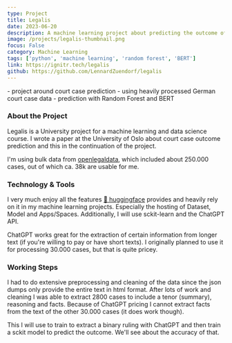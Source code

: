 ```yaml
---
type: Project
title: Legalis
date: 2023-06-20
description: A machine learning project about predicting the outcome of court cases.
image: /projects/legalis-thumbnail.png
focus: False
category: Machine Learning
tags: ['python', 'machine learning', 'random forest', 'BERT']
link: https://ignitr.tech/legalis
github: https://github.com/LennardZuendorf/legalis
---
```

<Callout>
    - project around court case prediction
    - using heavily processed German court case data
    - prediction with Random Forest and BERT
</Callout>

### About the Project
Legalis is a University project for a machine learning and data science course. I wrote a paper at the University of Oslo about court case outcome prediction and this in the continuation of the project.

I'm using bulk data from [openlegaldata](https:\\openlegaldata.io), which included about 250.000 cases, out of which ca. 38k are usable for me.

### Technology & Tools
I very much enjoy all the features [🤗 huggingface](https://huggingface.co/) provides and heavily rely on it in my machine learning projects. Especially the hosting of Dataset, Model and Apps/Spaces. Additionally, I will use sckit-learn and the ChatGPT API.

ChatGPT works great for the extraction of certain information from longer text (if you're willing to pay or have short texts). I originally planned to use it for processing 30.000 cases, but that is quite pricey.

### Working Steps
I had to do extensive preprocessing and cleaning of the data since the json dumps only provide the entire text in html format. After lots of work and cleaning I was able to extract 2800 cases to include a tenor (summary), reasoning and facts. Because of ChatGPT pricing I cannot extract facts from the text of the other 30.000 cases (it does work though).

This I will use to train to extract a binary ruling with ChatGPT and then train a sckit model to predict the outcome. We'll see about the accuracy of that.